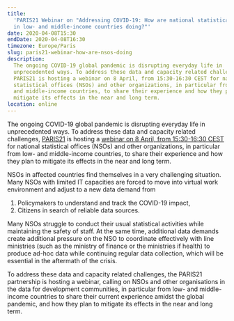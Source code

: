 ```yaml
---
title:
  'PARIS21 Webinar on "Addressing COVID-19: How are national statistical offices
  in low- and middle-income countries doing?"'
date: 2020-04-08T15:30
endDate: 2020-04-08T16:30
timezone: Europe/Paris
slug: paris21-webinar-how-are-nsos-doing
description:
  The ongoing COVID-19 global pandemic is disrupting everyday life in
  unprecedented ways. To address these data and capacity related challenges,
  PARIS21 is hosting a webinar on 8 April, from 15:30-16:30 CEST for national
  statistical offices (NSOs) and other organizations, in particular from low-
  and middle-income countries, to share their experience and how they plan to
  mitigate its effects in the near and long term.
location: online
---
```


The ongoing COVID-19 global pandemic is disrupting everyday life in
unprecedented ways. To address these data and capacity related challenges,
[PARIS21](https://paris21.org/) is hosting a
[webinar on 8 April, from 15:30-16:30 CEST](https://paris21.org/2020-Board-Meeting)
for national statistical offices (NSOs) and other organizations, in particular
from low- and middle-income countries, to share their experience and how they
plan to mitigate its effects in the near and long term.

NSOs in affected countries find themselves in a very challenging situation. Many
NSOs with limited IT capacities are forced to move into virtual work environment
and adjust to a new data demand from

1. Policymakers to understand and track the COVID-19 impact,
1. Citizens in search of reliable data sources.

Many NSOs struggle to conduct their usual statistical activities while
maintaining the safety of staff. At the same time, additional data demands
create additional pressure on the NSO to coordinate effectively with line
ministries (such as the ministry of finance or the ministries if health) to
produce ad-hoc data while continuing regular data collection, which will be
essential in the aftermath of the crisis.

To address these data and capacity related challenges, the PARIS21 partnership
is hosting a webinar, calling on NSOs and other organisations in the data for
development communities, in particular from low- and middle-income countries to
share their current experience amidst the global pandemic, and how they plan to
mitigate its effects in the near and long term.
